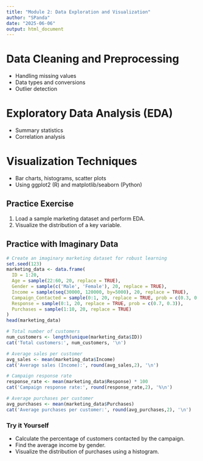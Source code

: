```yaml
---
title: "Module 2: Data Exploration and Visualization"
author: "SPanda"
date: "2025-06-06"
output: html_document
---
```


# Data Cleaning and Preprocessing

- Handling missing values
- Data types and conversions
- Outlier detection

# Exploratory Data Analysis (EDA)

- Summary statistics
- Correlation analysis

# Visualization Techniques

- Bar charts, histograms, scatter plots
- Using ggplot2 (R) and matplotlib/seaborn (Python)

## Practice Exercise

1. Load a sample marketing dataset and perform EDA.
2. Visualize the distribution of a key variable.

## Practice with Imaginary Data

```r
# Create an imaginary marketing dataset for robust learning
set.seed(123)
marketing_data <- data.frame(
  ID = 1:20,
  Age = sample(22:60, 20, replace = TRUE),
  Gender = sample(c('Male', 'Female'), 20, replace = TRUE),
  Income = sample(seq(30000, 120000, by=5000), 20, replace = TRUE),
  Campaign_Contacted = sample(0:1, 20, replace = TRUE, prob = c(0.3, 0.7)),
  Response = sample(0:1, 20, replace = TRUE, prob = c(0.7, 0.3)),
  Purchases = sample(1:10, 20, replace = TRUE)
)
head(marketing_data)

# Total number of customers
num_customers <- length(unique(marketing_data$ID))
cat('Total customers:', num_customers, '\n')

# Average sales per customer
avg_sales <- mean(marketing_data$Income)
cat('Average sales (Income):', round(avg_sales,2), '\n')

# Campaign response rate
response_rate <- mean(marketing_data$Response) * 100
cat('Campaign response rate:', round(response_rate,2), '%\n')

# Average purchases per customer
avg_purchases <- mean(marketing_data$Purchases)
cat('Average purchases per customer:', round(avg_purchases,2), '\n')
```

### Try it Yourself
- Calculate the percentage of customers contacted by the campaign.
- Find the average income by gender.
- Visualize the distribution of purchases using a histogram.

